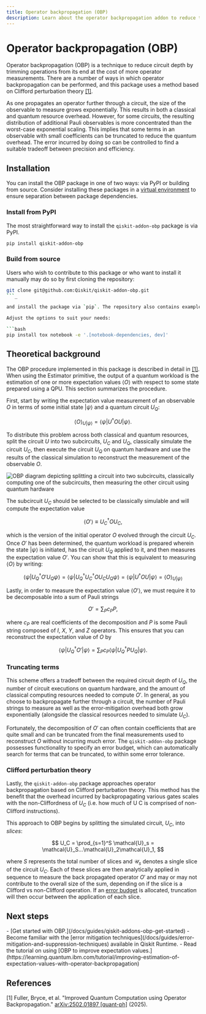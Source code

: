 ```yaml
---
title: Operator backpropagation (OBP)
description: Learn about the operator backpropagation addon to reduce the depth of quantum circuits
---
```


# Operator backpropagation (OBP)

Operator backpropagation (OBP) is a technique to reduce circuit depth by trimming operations from its end at the cost of more operator measurements. There are a number of ways in which operator backpropagation can be performed, and this package uses a method based on Clifford perturbation theory [[1]](#references).

As one propagates an operator further through a circuit, the size of the observable to measure grows exponentially. This results in both a classical and quantum resource overhead. However, for some circuits, the resulting distribution of additional Pauli observables is more concentrated than the worst-case exponential scaling. This implies that some terms in an observable with small coefficients can be truncated to reduce the quantum overhead. The error incurred by doing so can be controlled to find a suitable tradeoff between precision and efficiency.

## Installation

You can install the OBP package in one of two ways: via PyPI or building from source. Consider installing these packages in a [virtual environment](https://docs.python.org/3.10/tutorial/venv.html) to ensure separation between package dependencies.

### Install from PyPI

The most straightforward way to install the `qiskit-addon-obp` package is via PyPI.

```bash
pip install qiskit-addon-obp
```

### Build from source

Users who wish to contribute to this package or who want to install it manually may do so by first cloning the repository:

```bash
git clone git@github.com:Qiskit/qiskit-addon-obp.git
```_

and install the package via `pip`. The repository also contains example notebooks. If you plan on developing in the repository, install the `dev` dependencies.

Adjust the options to suit your needs:

```bash
pip install tox notebook -e '.[notebook-dependencies, dev]'
```

## Theoretical background

The OBP procedure implemented in this package is described in detail in [[1]](#references). When using the Estimator primitive, the output of a quantum workload is the estimation of one or more expectation values $\langle O \rangle$ with respect to some state prepared using a QPU. This section summarizes the procedure.

First, start by writing the expectation value measurement of an observable $O$ in terms of some initial state $|\psi\rangle$ and a quantum circuit $U_Q$:

$$ \langle O \rangle_{U|\psi\rangle} = \langle\psi | U^\dagger O U |\psi \rangle. $$

To distribute this problem across both classical and quantum resources, split the circuit $U$ into two subcircuits, $U_C$ and $U_Q$, classically simulate the circuit $U_C$, then execute the circuit $U_Q$ on quantum hardware and use the results of the classical simulation to reconstruct the measurement of the observable $O$.

![OBP diagram depicting splitting a circuit into two subcircuits, classically computing one of the subcircuits, then measuring the other circuit using quantum hardware](/docs/images/guides/qiskit-addons/obp-diagram.avif)


The subcircuit $U_C$ should be selected to be classically simulable and will compute the expectation value

$$ \langle O' \rangle \equiv U_C^\dagger O U_C, $$

which is the version of the initial operator $O$ evolved through the circuit $U_C$. Once $O'$ has been determined, the quantum workload is prepared wherein the state $|\psi\rangle$ is initiated, has the circuit $U_Q$ applied to it, and then measures the expectation value $O'$. You can show that this is equivalent to measuring $\langle O \rangle$ by writing:

$$ \langle \psi | U_Q^\dagger O' U_Q \psi \rangle = \langle \psi | U_Q^\dagger U_C^\dagger O U_CU_Q \psi \rangle = \langle\psi | U^\dagger O U |\psi \rangle = \langle O \rangle_{U|\psi\rangle}$$


Lastly, in order to measure the expectation value $\langle O' \rangle$, we must require it to be decomposable into a sum of Pauli strings

$$ O' = \sum_P c_P P, $$

where $c_P$ are real coefficients of the decomposition and $P$ is some Pauli string composed of $I$, $X$, $Y$, and $Z$ operators. This ensures that you can reconstruct the expectation value of $O$ by

$$ \langle \psi | U_Q^\dagger O' |\psi \rangle = \sum_P c_P \langle \psi | U_Q^\dagger P U_Q | \psi \rangle. $$


### Truncating terms

This scheme offers a tradeoff between the required circuit depth of $U_Q$, the number of circuit executions on quantum hardware, and the amount of classical computing resources needed to compute $O'$. In general, as you choose to backpropagate further through a circuit, the number of Pauli strings to measure as well as the error-mitigation overhead both grow exponentially (alongside the classical resources needed to simulate $U_C$).

Fortunately, the decomposition of $O'$ can often contain coefficients that are quite small and can be truncated from the final measurements used to reconstruct $O$ without incurring much error. The `qiskit-addon-obp` package possesses functionality to specify an error budget, which can automatically search for terms that can be truncated, to within some error tolerance.


### Clifford perturbation theory

Lastly, the `qiskit-addon-obp` package approaches operator backpropagation based on Clifford perturbation theory. This method has the benefit that the overhead incurred by backpropagating various gates scales with the non-Cliffordness of $U_C$ (i.e. how much of U C is comprised of non-Clifford instructions).

This approach to OBP begins by splitting the simulated circuit, $U_C$, into *slices*:

$$ U_C = \prod_{s=1}^S \mathcal{U}_s = \mathcal{U}_S...\mathcal{U}_2\mathcal{U}_1, $$

where $S$ represents the total number of slices and $\mathcal{U}_s$ denotes a single slice of the circuit $U_C$. Each of these slices are then analytically applied in sequence to measure the back propagated operator $O'$ and may or may not contribute to the overall size of the sum, depending on if the slice is a Clifford vs non-Clifford operation. If an [error budget](../api/qiskit-addon-obp/utils-truncating#setup_budget) is allocated, truncation will then occur between the application of each slice.



## Next steps

<Admonition type="tip" title="Recommendations">
    - [Get started with OBP.](/docs/guides/qiskit-addons-obp-get-started)    
    - Become familiar with the [error mitigation techniques](/docs/guides/error-mitigation-and-suppression-techniques) available in Qiskit Runtime.
    - Read the tutorial on using [OBP to improve expectation values.](https://learning.quantum.ibm.com/tutorial/improving-estimation-of-expectation-values-with-operator-backpropagation)
</Admonition>

## References

[1] Fuller, Bryce, et al. "Improved Quantum Computation using Operator Backpropagation." [arXiv:2502.01897 \[quant-ph\]](https://arxiv.org/abs/2502.01897) (2025).
